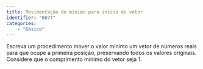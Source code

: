 ```yaml
---
title: Movimentação do mínimo para início do vetor
identifier: "0077"
categories:
    - "Básico"
---
```


::: {.exercicio .avalia-algoritmo}
Escreva um procedimento mover o valor mínimo um vetor de números reais para que ocupe a primeira posição, preservando todos os valores originais. Considere que o comprimento mínimo do vetor seja 1.

<!-- @sol-0077 -->
:::